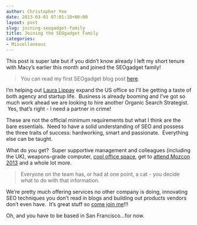 ```yaml
---
author: Christopher Yee
date: 2013-03-01 07:01:18+00:00
layout: post
slug: joining-seogadget-family
title: Joining the SEOgadget Family
categories:
- Miscellaneous
---
```


This post is super late but if you didn't know already I left my short tenure with Macy's earlier this month and joined the SEOgadget family!


<blockquote>You can read my first SEOgadget blog post [here](http://seogadget.com/using-webkit2png-audits-stalking-more/).</blockquote>


I'm helping out [Laura Lippay](https://twitter.com/lauralippay) expand the US office so I'll be getting a taste of both agency and startup life.  Business is already booming and I've got so much work ahead we are looking to hire another Organic Search Strategist.  Yes, that's right - I need a partner in crime!



These are not the official minimum requirements but what I think are the bare essentials.  Need to have a solid understanding of SEO and possess the three traits of success: hardworking, smart and passionate.  Everything else can be taught.

What do you get?  Super supportive management and colleagues (including the UK), weapons-grade computer, [cool office space](http://www.hatcherysf.com/), get to [attend Mozcon 2013](http://seogadget.com/sending-two-of-our-team-to-mozcon/) and a whole lot more.


<blockquote>Everyone on the team has, or had at one point, a cat - you decide what to do with that information.</blockquote>


We're pretty much offering services no other company is doing, innovating SEO techniques you don't read in blogs and building out products vendors don't even have.  It's great stuff so [come join me](http://seogadget.com/seo-jobs/)!!!

Oh, and you have to be based in San Francisco...for now.
